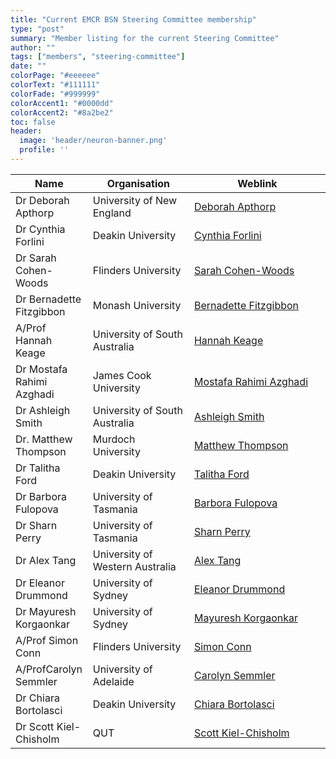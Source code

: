 ```yaml
---
title: "Current EMCR BSN Steering Committee membership"
type: "post"
summary: "Member listing for the current Steering Committee"
author: ""
tags: ["members", "steering-committee"]
date: ""
colorPage: "#eeeeee"
colorText: "#111111"
colorFade: "#999999"
colorAccent1: "#0000dd"
colorAccent2: "#8a2be2"
toc: false
header:
  image: 'header/neuron-banner.png'
  profile: ''
---
```




| Name | Organisation | Weblink |
|--------------------------|-----------------------------------|-----------------------------------------------|
Dr Deborah  Apthorp	  | University of New England	| [Deborah Apthorp](https://www.une.edu.au/staff-profiles/psychology/dr-deborah-apthorp)
Dr Cynthia Forlini	| Deakin University	| [Cynthia Forlini](https://www.deakin.edu.au/about-deakin/people/cynthia-forlini)
Dr Sarah Cohen-Woods |	Flinders University | [Sarah Cohen-Woods](https://www.flinders.edu.au/people/sarah.cohenwoods)
Dr Bernadette Fitzgibbon |	Monash University |	[Bernadette Fitzgibbon](https://lens.monash.edu/@bernadette-fitzgibbon)
A/Prof Hannah Keage	| University of South Australia	| [Hannah Keage](https://people.unisa.edu.au/hannah.keage)
Dr Mostafa Rahimi Azghadi	| James Cook University	| [Mostafa Rahimi Azghadi](https://research.jcu.edu.au/portfolio/mostafa.rahimiazghadi/)
Dr Ashleigh Smith	| University of South Australia |	[Ashleigh Smith](https://people.unisa.edu.au/Ashleigh.Smith)
Dr. Matthew Thompson | Murdoch University | [Matthew Thompson](http://profiles.murdoch.edu.au/myprofile/matthew-thompson/)
Dr Talitha Ford	| Deakin University	| [Talitha Ford](https://www.deakin.edu.au/about-deakin/people/talitha-ford)
Dr Barbora Fulopova	| University of Tasmania	| [Barbora Fulopova](https://www.utas.edu.au/profiles/staff/health/barbora-fulopova)
Dr Sharn Perry	| University of Tasmania	| [Sharn Perry](https://www.utas.edu.au/profiles/staff/health/sharn-perry)
Dr Alex Tang	| University of Western Australia |	[Alex Tang](https://research-repository.uwa.edu.au/en/persons/alex-tang)
Dr Eleanor Drummond	| University of Sydney	| [Eleanor Drummond	](https://www.sydney.edu.au/medicine-health/about/our-people/academic-staff/eleanor-drummond.html)
Dr Mayuresh Korgaonkar |	University of Sydney |	[Mayuresh Korgaonkar](https://www.westmeadinstitute.org.au/people/researcher-profiles-search/associate-professor-mayuresh-korgaonkar/biography)
A/Prof Simon Conn |	Flinders University	| [Simon Conn](https://www.flinders.edu.au/people/simon.conn)
A/ProfCarolyn Semmler |	University of Adelaide |	[Carolyn Semmler](https://www.adelaide.edu.au/directory/carolyn.semmler)
Dr Chiara Bortolasci	| Deakin University	| [Chiara Bortolasci](https://www.deakin.edu.au/about-deakin/people/chiara-bortolasci)
Dr Scott Kiel-Chisholm	| QUT	| [Scott Kiel-Chisholm](https://www.qut.edu.au/about/our-people/academic-profiles/s.kielchisholm)

